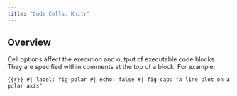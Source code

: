 ```yaml
---
title: "Code Cells: Knitr"
---
```


## Overview

Cell options affect the execution and output of executable code blocks. They are specified within comments at the top of a block. For example:

``` {{r}}
#| label: fig-polar
#| echo: false
#| fig-cap: "A line plot on a polar axis"
```
